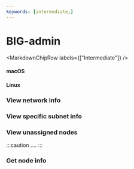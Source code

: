 ```yaml
---
keywords: [intermediate,]
---
```



# BIG-admin

<MarkdownChipRow labels={["Intermediate"]} />


#### macOS

#### Linux

### View network info

### View specific subnet info

### View unassigned nodes

:::caution
....
:::

### Get node info